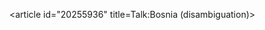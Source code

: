 <article id="20255936" title=Talk:Bosnia (disambiguation)>
	<talkpage id="20255936" title="Talk:Bosnia (disambiguation)">
{{DisambigProject}}
	</talkpage>
</article>